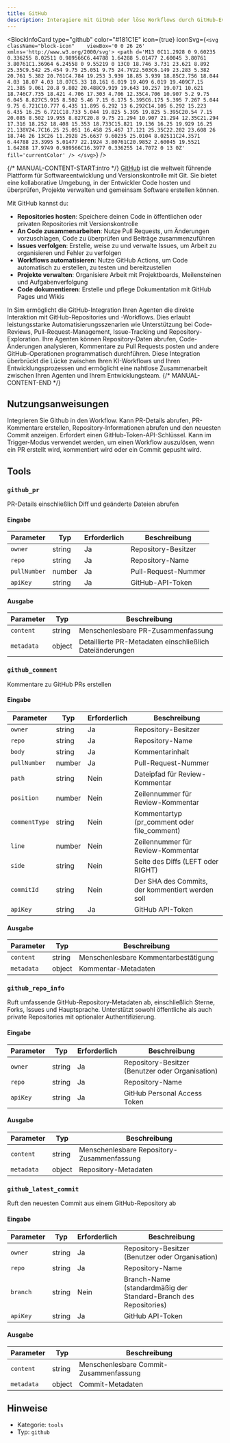 ```yaml
---
title: GitHub
description: Interagiere mit GitHub oder löse Workflows durch GitHub-Events aus
---
```



<BlockInfoCard 
  type="github"
  color="#181C1E"
  icon={true}
  iconSvg={`<svg className="block-icon"    viewBox='0 0 26 26' xmlns='http://www.w3.org/2000/svg'>
      <path
        d='M13 0C11.2928 0 9.60235 0.336255 8.02511 0.989566C6.44788 1.64288 5.01477 2.60045 3.80761 3.80761C1.36964 6.24558 0 9.55219 0 13C0 18.746 3.731 23.621 8.892 25.35C9.542 25.454 9.75 25.051 9.75 24.7V22.503C6.149 23.283 5.382 20.761 5.382 20.761C4.784 19.253 3.939 18.85 3.939 18.85C2.756 18.044 4.03 18.07 4.03 18.07C5.33 18.161 6.019 19.409 6.019 19.409C7.15 21.385 9.061 20.8 9.802 20.488C9.919 19.643 10.257 19.071 10.621 18.746C7.735 18.421 4.706 17.303 4.706 12.35C4.706 10.907 5.2 9.75 6.045 8.827C5.915 8.502 5.46 7.15 6.175 5.395C6.175 5.395 7.267 5.044 9.75 6.721C10.777 6.435 11.895 6.292 13 6.292C14.105 6.292 15.223 6.435 16.25 6.721C18.733 5.044 19.825 5.395 19.825 5.395C20.54 7.15 20.085 8.502 19.955 8.827C20.8 9.75 21.294 10.907 21.294 12.35C21.294 17.316 18.252 18.408 15.353 18.733C15.821 19.136 16.25 19.929 16.25 21.138V24.7C16.25 25.051 16.458 25.467 17.121 25.35C22.282 23.608 26 18.746 26 13C26 11.2928 25.6637 9.60235 25.0104 8.02511C24.3571 6.44788 23.3995 5.01477 22.1924 3.80761C20.9852 2.60045 19.5521 1.64288 17.9749 0.989566C16.3977 0.336255 14.7072 0 13 0Z'
        fill='currentColor'
      />
    </svg>`}
/>

{/* MANUAL-CONTENT-START:intro */}
[GitHub](https://github.com/) ist die weltweit führende Plattform für Softwareentwicklung und Versionskontrolle mit Git. Sie bietet eine kollaborative Umgebung, in der Entwickler Code hosten und überprüfen, Projekte verwalten und gemeinsam Software erstellen können.

Mit GitHub kannst du:

- **Repositories hosten**: Speichere deinen Code in öffentlichen oder privaten Repositories mit Versionskontrolle
- **An Code zusammenarbeiten**: Nutze Pull Requests, um Änderungen vorzuschlagen, Code zu überprüfen und Beiträge zusammenzuführen
- **Issues verfolgen**: Erstelle, weise zu und verwalte Issues, um Arbeit zu organisieren und Fehler zu verfolgen
- **Workflows automatisieren**: Nutze GitHub Actions, um Code automatisch zu erstellen, zu testen und bereitzustellen
- **Projekte verwalten**: Organisiere Arbeit mit Projektboards, Meilensteinen und Aufgabenverfolgung
- **Code dokumentieren**: Erstelle und pflege Dokumentation mit GitHub Pages und Wikis

In Sim ermöglicht die GitHub-Integration Ihren Agenten die direkte Interaktion mit GitHub-Repositories und -Workflows. Dies erlaubt leistungsstarke Automatisierungsszenarien wie Unterstützung bei Code-Reviews, Pull-Request-Management, Issue-Tracking und Repository-Exploration. Ihre Agenten können Repository-Daten abrufen, Code-Änderungen analysieren, Kommentare zu Pull Requests posten und andere GitHub-Operationen programmatisch durchführen. Diese Integration überbrückt die Lücke zwischen Ihren KI-Workflows und Ihren Entwicklungsprozessen und ermöglicht eine nahtlose Zusammenarbeit zwischen Ihren Agenten und Ihrem Entwicklungsteam.
{/* MANUAL-CONTENT-END */}

## Nutzungsanweisungen

Integrieren Sie Github in den Workflow. Kann PR-Details abrufen, PR-Kommentare erstellen, Repository-Informationen abrufen und den neuesten Commit anzeigen. Erfordert einen GitHub-Token-API-Schlüssel. Kann im Trigger-Modus verwendet werden, um einen Workflow auszulösen, wenn ein PR erstellt wird, kommentiert wird oder ein Commit gepusht wird.

## Tools

### `github_pr`

PR-Details einschließlich Diff und geänderte Dateien abrufen

#### Eingabe

| Parameter | Typ | Erforderlich | Beschreibung |
| --------- | ---- | -------- | ----------- |
| `owner` | string | Ja | Repository-Besitzer |
| `repo` | string | Ja | Repository-Name |
| `pullNumber` | number | Ja | Pull-Request-Nummer |
| `apiKey` | string | Ja | GitHub-API-Token |

#### Ausgabe

| Parameter | Typ | Beschreibung |
| --------- | ---- | ----------- |
| `content` | string | Menschenlesbare PR-Zusammenfassung |
| `metadata` | object | Detaillierte PR-Metadaten einschließlich Dateiänderungen |

### `github_comment`

Kommentare zu GitHub PRs erstellen

#### Eingabe

| Parameter | Typ | Erforderlich | Beschreibung |
| --------- | ---- | -------- | ----------- |
| `owner` | string | Ja | Repository-Besitzer |
| `repo` | string | Ja | Repository-Name |
| `body` | string | Ja | Kommentarinhalt |
| `pullNumber` | number | Ja | Pull-Request-Nummer |
| `path` | string | Nein | Dateipfad für Review-Kommentar |
| `position` | number | Nein | Zeilennummer für Review-Kommentar |
| `commentType` | string | Nein | Kommentartyp \(pr_comment oder file_comment\) |
| `line` | number | Nein | Zeilennummer für Review-Kommentar |
| `side` | string | Nein | Seite des Diffs \(LEFT oder RIGHT\) |
| `commitId` | string | Nein | Der SHA des Commits, der kommentiert werden soll |
| `apiKey` | string | Ja | GitHub API-Token |

#### Ausgabe

| Parameter | Typ | Beschreibung |
| --------- | ---- | ----------- |
| `content` | string | Menschenlesbare Kommentarbestätigung |
| `metadata` | object | Kommentar-Metadaten |

### `github_repo_info`

Ruft umfassende GitHub-Repository-Metadaten ab, einschließlich Sterne, Forks, Issues und Hauptsprache. Unterstützt sowohl öffentliche als auch private Repositories mit optionaler Authentifizierung.

#### Eingabe

| Parameter | Typ | Erforderlich | Beschreibung |
| --------- | ---- | -------- | ----------- |
| `owner` | string | Ja | Repository-Besitzer \(Benutzer oder Organisation\) |
| `repo` | string | Ja | Repository-Name |
| `apiKey` | string | Ja | GitHub Personal Access Token |

#### Ausgabe

| Parameter | Typ | Beschreibung |
| --------- | ---- | ----------- |
| `content` | string | Menschenlesbare Repository-Zusammenfassung |
| `metadata` | object | Repository-Metadaten |

### `github_latest_commit`

Ruft den neuesten Commit aus einem GitHub-Repository ab

#### Eingabe

| Parameter | Typ | Erforderlich | Beschreibung |
| --------- | ---- | -------- | ----------- |
| `owner` | string | Ja | Repository-Besitzer (Benutzer oder Organisation) |
| `repo` | string | Ja | Repository-Name |
| `branch` | string | Nein | Branch-Name (standardmäßig der Standard-Branch des Repositories) |
| `apiKey` | string | Ja | GitHub API-Token |

#### Ausgabe

| Parameter | Typ | Beschreibung |
| --------- | ---- | ----------- |
| `content` | string | Menschenlesbare Commit-Zusammenfassung |
| `metadata` | object | Commit-Metadaten |

## Hinweise

- Kategorie: `tools`
- Typ: `github`
